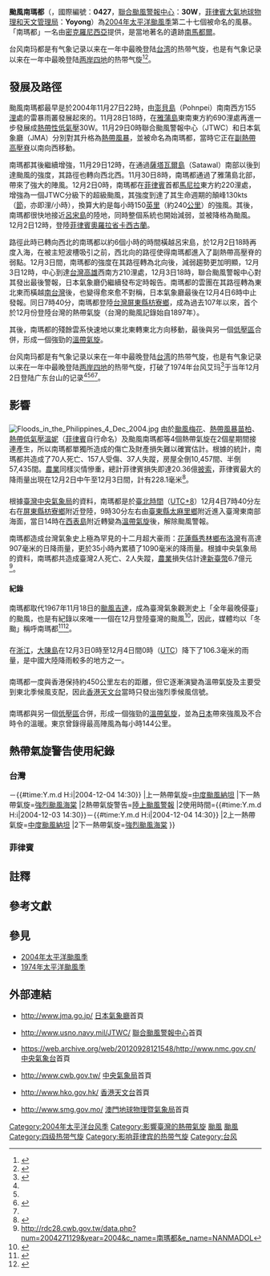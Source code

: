 {{NoteTA
|G1=TyphoonNew
|G2=TyphoonOld
|G3=Weather
|G4=CWBTyphoonOld
|T=zh:颱風南瑪都 (2004年); zh-cn:强台风南玛都 (2004年); zh-hk:強颱風南瑪都 (2004年); zh-tw:中度颱風南瑪都 (2004年)
|1=zh:颱風南瑪都; zh-cn:强台风南玛都; zh-hk:強颱風南瑪都; zh-tw:中度颱風南瑪都
|skin=typhoon
}}
{{颱風基礎資訊
| 颱風名稱 = 颱風南瑪都
| 外文名稱 = Typhoon Nanmadol
| 外文語言 = 英文
| 代表圖像 = Super Typhoon Nanmadol 2004.jpg
| 代表圖像名稱 = 颱風南瑪都的巔峰時期
| 形成日期 = 2004年11月29日
| 轉化日期 = 2004年12月4日
| 消散日期 = 2004年12月4日
| 十分鐘平均風速JMA = 90
| JMA = knot
| 十分鐘平均風速CWB = 45
| CWB = m/s
| 十分鐘平均風速KMA = 45
| KMA = m/s
| 十分鐘平均風速HKO = 165
| 十分鐘平均風速PAGASA = 185
| 十分鐘平均風速NCHMF = 170
| 二分鐘平均風速 = 45
| NMC = m/s
| 一分鐘平均風速 = 130
| SSHS = knot<!--JMA-->
| 瞬間最大陣風 = 240<!--JMA-->
| 最低氣壓 = 935<!--JMA-->
| 財產損失 = 
| 死傷人數 = 72
| 影響地區 = {{PHI}}<br>{{TWN}}<br>{{CHNML}}<br>{{HKG}}<br>{{JPN}}
| 備註 = 
| 颱風路徑圖 = Nanmadol 2004 track.png
| 風季年份 = 2004
| 風季位置 = 太平洋
}}
'''颱風南瑪都'''（{{lang-en|'''Typhoon Nanmadol'''}}，國際編號：'''0427'''，[[聯合颱風警報中心|聯合颱風警報中心]]：'''30W'''，[[菲律賓大氣地球物理和天文管理局|菲律賓大氣地球物理和天文管理局]]：'''Yoyong'''）為[[2004年太平洋颱風季|2004年太平洋颱風季]]第二十七個被命名的風暴。「南瑪都」一名由[[密克罗尼西亚联邦|密克羅尼西亞]]提供，是當地著名的遺跡[[南馬都爾|南馬都爾]]。

台风南玛都是有气象记录以来在一年中最晚登陆[[臺灣|台湾]]的热带气旋，也是有气象记录以来在一年中最晚登陆[[两岸四地|两岸四地]]的热带气旋<ref name="#1">{{Cite web|title=五问台风：哪里将成“狮子山”风雨中心 华南会遭台风两连击吗？-资讯|url=http://news.weather.com.cn/2021/10/3497217.shtml|access-date=2021-12-04|work=news.weather.com.cn}}</ref><ref name="#2">{{Cite web|title=台风海马明日登陆广东沿海 10省市将迎狂风暴雨|url=http://www.gd.gov.cn/govpub/rdzt/tfhm/hmzxxx/201610/t20161020_241148.htm|access-date=2021-12-04|work=www.gd.gov.cn}}</ref>。

==發展及路徑==
{{Unreferencedsect}}
{{noteUTC}}
颱風南瑪都最早是於2004年11月27日22時，由[[澎貝島|澎貝島]]（Pohnpei）南南西方155[[浬|浬]]處的雷暴雨叢發展起來的。11月28日18時，在[[雅蒲島|雅蒲島]]東南東方約690浬處再進一步發展成[[熱帶性低氣壓|熱帶性低氣壓]]30W。11月29日0時聯合颱風警報中心（JTWC）和日本氣象廳（JMA）分別對其升格為[[熱帶風暴|熱帶風暴]]{{NoteTag|換算台灣中央氣象局的分級，已達輕度颱風的標準。}}，並被命名為南瑪都，當時它正在[[副熱帶高壓脊|副熱帶高壓脊]]以南向西移動。

南瑪都其後繼續增強，11月29日12時，在通過[[薩塔瓦爾環礁|薩塔瓦爾島]]（Satawal）南部以後到達颱風的強度，其路徑也轉向西北西。11月30日8時，南瑪都通過了雅蒲島北部，帶來了強大的陣風。12月2日0時，南瑪都在[[菲律賓|菲律賓]]首都[[馬尼拉|馬尼拉]]東方約220浬處，增強為一個JTWC分級下的超級颱風，其強度到達了其生命週期的顛峰130kts（[[節_(單位)|節]]，亦即浬/小時），換算大約是每小時150[[英里|英里]]（約240[[公里|公里]]）的強風。其後，南瑪都很快地接近[[呂宋島|呂宋島]]的陸地，同時整個系統也開始減弱，並被降格為颱風。12月2日12時，登陸[[菲律賓|菲律賓]][[奧羅拉省|奧羅拉省]][[卡西古蘭_(奧羅拉省)|卡西古蘭]]。

路徑此時已轉向西北的南瑪都以約6個小時的時間橫越呂宋島，於12月2日18時再度入海，在被主短波槽吸引之前，西北向的路徑使得南瑪都進入了副熱帶高壓脊的弱點。12月3日間，南瑪都的強度在其路徑轉為北向後，減弱趨勢更加明顯，12月3日12時，中心到達[[台灣|台灣]][[高雄|高雄]]西南方210浬處，12月3日18時，聯合颱風警報中心對其發出最後警報，日本氣象廳仍繼續發布定時報告。南瑪都的雲團在其路徑轉為東北東而橫越[[南台灣|南台灣]]後，也變得愈來愈不對稱，日本氣象廳最後在12月4日6時中止發報。同日7時40分，南瑪都登陸[[台灣|台灣]][[屏東縣|屏東縣]][[枋寮鄉|枋寮鄉]]，成為過去107年以來，首个於12月份登陸台灣的熱帶氣旋（台灣的颱風記錄始自1897年）。

其後，南瑪都的殘餘雲系快速地以東北東轉東北方向移動，最後與另一個[[低壓區|低壓區]]合併，形成一個強勁的[[溫帶氣旋|溫帶氣旋]]。

台风南玛都是有气象记录以来在一年中最晚登陆[[臺灣|台湾]]的热带气旋，也是有气象记录以来在一年中最晚登陆[[两岸四地|两岸四地]]的热带气旋，打破了1974年台风艾玛<ref name=":0">{{Cite web|title=tc1974.pdf|url=https://www.hko.gov.hk/en/publica/tc/files/tc1974.pdf}}</ref>于当年12月2日登陆广东台山的记录<ref name="#1"/><ref name="#2"/><ref>{{Cite web|title=史上最晚台风雨或登陆我国，珠海将迎“跳水式”降温_手机搜狐网|url=https://m.sohu.com/a/362532291_120046696/?pvid=000115_3w_a|access-date=2021-12-04|work=m.sohu.com}}</ref><ref name=":0" />。

==影響==
==={{PHI}}===
[[File:Floods_in_the_Philippines_4_Dec_2004.jpg|thumb]]
由於[[2004年颱風梅花|颱風梅花]]、[[2004年熱帶風暴苗柏|熱帶風暴苗柏]]、[[熱帶低氣壓溫妮_(2004年)|熱帶低氣壓溫妮]]（[[菲律賓|菲律賓]]自行命名）及颱風南瑪都等4個熱帶氣旋在2個星期間接連產生，所以南瑪都單獨所造成的傷亡及財產損失難以確實估計。根據{{le|菲律賓國家災難協調中心|National Disaster Coordinating Council (Philippines) }}的統計，南瑪都共造成了70人死亡、157人受傷、37人失蹤，房屋全倒10,457間、半倒57,435間。[[農業|農業]]同樣災情慘重，總計菲律賓損失即達20.36億[[菲律賓披索|披索]]，菲律賓最大的降雨量出現在{{le|達特|Daet}}12月2日中午至12月3日間，計有228.1毫米<ref name="path0411">{{Cite web |url=http://www.australiasevereweather.com/cyclones/2005/summ0411.htm |title=Monthly Global Tropical Cyclone Summary November 2004 |accessdate=2007-12-29 |archive-date=2008-09-28 |archive-url=https://web.archive.org/web/20080928215535/http://www.australiasevereweather.com/cyclones/2005/summ0411.htm |dead-url=no }}</ref>。

==={{TWN}}===
根據[[臺灣|臺灣]][[中央氣象局|中央氣象局]]的資料，南瑪都是於[[臺北時間|臺北時間]]（[[UTC+8|UTC+8]]）12月4日7時40分左右在[[屏東縣|屏東縣]][[枋寮鄉|枋寮鄉]]附近登陸，9時30分左右由[[臺東縣|臺東縣]][[太麻里鄉|太麻里鄉]]附近進入臺灣東南部海面，當日14時在[[西表島|西表島]]附近轉變為[[溫帶氣旋|溫帶氣旋]]後，解除颱風警報。

南瑪都造成台灣氣象史上極為罕見的十二月超大豪雨：[[花蓮縣|花蓮縣]][[秀林鄉|秀林鄉]][[布洛灣|布洛灣]]有高達907毫米的日降雨量，更於35小時內累積了1090毫米的降雨量。根據中央氣象局的資料，南瑪都共造成臺灣2人死亡、2人失蹤，[[農業|農業]]損失估計達[[新臺幣|新臺幣]]6.7億元<ref name="path_tw">http://rdc28.cwb.gov.tw/data.php?num=2004271129&year=2004&c_name=南瑪都&e_name=NANMADOL{{dead link|date=2018年5月 |bot=InternetArchiveBot |fix-attempted=yes }}</ref>。

====紀錄====
南瑪都取代1967年11月18日的[[強烈颱風吉達|颱風吉達]]，成為臺灣氣象觀測史上「全年最晚侵臺」的颱風，也是有紀錄以來唯一一個在12月登陸臺灣的颱風<ref>{{cite web |url=http://home.educities.edu.tw/typhoonroom/typhoon/report/nanmadol.htm |title=南瑪都颱風概述 |accessdate=2007-12-29 |archiveurl=https://web.archive.org/web/20071022095501/http://home.educities.edu.tw/typhoonroom/typhoon/report/nanmadol.htm |archivedate=2007-10-22 }}</ref>，因此，媒體均以「冬颱」稱呼南瑪都<ref>{{cite news |url=http://enews.nfa.gov.tw/one-news.asp?NewsNo=4223 |title=冬颱南瑪都快閃　強風豪雨驚驚來 |publisher=消防電子報資料庫 |archiveurl=https://web.archive.org/web/20190509112447/http://enews.nfa.gov.tw/one-news.asp?NewsNo=4223 |archivedate=2019-05-09 |dead-url=no }}</ref><ref>{{cite news |url=http://www.libertytimes.com.tw/2004/new/dec/4/today-life1.htm |title=冬颱今登陸 嚴防大豪雨 |publisher=自由新聞網 |archiveurl=https://web.archive.org/web/20041217194838/http://www.libertytimes.com.tw/2004/new/dec/4/today-life1.htm |archivedate=2004-12-17 }}</ref>。

==={{CHNML}}===
在[[浙江|浙江]]，[[大陳島|大陳島]]在12月3日0時至12月4日間0時（[[UTC|UTC]]）降下了106.3毫米的雨量{{r|path0411}}，是中國大陸降雨較多的地方之一。

==={{HKG}}===
南瑪都一度與香港保持約450公里左右的距離，但它逐漸演變為溫帶氣旋及主要受到東北季候風支配，因此[[香港天文台|香港天文台]]當時只發出強烈季候風信號。

==={{JPN}}===
南瑪都與另一個[[低壓區|低壓區]]合併，形成一個強勁的[[溫帶氣旋|溫帶氣旋]]，並為[[日本|日本]]帶來強風及不合時令的溫暖{{r|path0411}}。東京曾錄得最高陣風為每小時144公里。

==熱帶氣旋警告使用紀錄==
===台灣===
{{熱帶氣旋警告使用紀錄
|氣象台=[[交通部中央氣象局|交通部中央氣象局]]
|警告系統=[[中央氣象局颱風警報|颱風警報]]
|熱帶氣旋警告=[[海上颱風警報|海上颱風警報]]
|使用時間={{#time:Y.m.d H:i|2004-12-03 02:30}}－{{#time:Y.m.d H:i|2004-12-04 14:30}}
|上一熱帶氣旋=[[颱風納坦_(2004年)|中度颱風納坦]]
|下一熱帶氣旋=[[颱風海棠_(2005年)|強烈颱風海棠]]
|2熱帶氣旋警告=[[陸上颱風警報|陸上颱風警報]]
|2使用時間={{#time:Y.m.d H:i|2004-12-03 14:30}}－{{#time:Y.m.d H:i|2004-12-04 14:30}}
|2上一熱帶氣旋=[[颱風納坦_(2004年)|中度颱風納坦]]
|2下一熱帶氣旋=[[颱風海棠_(2005年)|強烈颱風海棠]]
}}

===菲律賓===

==註釋==
{{NoteFoot}}

==參考文獻==
{{reflist}}

==參見==
{{Commons category|Typhoon Nanmadol (2004)}}
*[[2004年太平洋颱風季|2004年太平洋颱風季]]
*[[1974年太平洋颱風季|1974年太平洋颱風季]]

==外部連結==
*{{ja}}http://www.jma.go.jp/ [[日本氣象廳|日本氣象廳]]首頁
*{{en}}http://www.usno.navy.mil/JTWC/ {{Wayback|url=http://www.usno.navy.mil/JTWC/ |date=20150809201922 }} [[聯合颱風警報中心|聯合颱風警報中心]]首頁
*{{zh-cn}}https://web.archive.org/web/20120928121548/http://www.nmc.gov.cn/ [[中央氣象台|中央氣象台]]首頁
*{{zh-tw}}http://www.cwb.gov.tw/ {{Wayback|url=http://www.cwb.gov.tw/ |date=20181025071210 }} [[中央氣象局|中央氣象局]]首頁
*{{zh-hk}}http://www.hko.gov.hk/ {{Wayback|url=http://www.hko.gov.hk/ |date=20110224003313 }} [[香港天文台|香港天文台]]首頁
*{{zh-hk}}http://www.smg.gov.mo/ {{Wayback|url=http://www.smg.gov.mo/ |date=20140517030343 }} [[澳門地球物理暨氣象局|澳門地球物理暨氣象局]]首頁

{{2004 Pacific typhoon season buttons}}
{{台灣颱風}}

[[Category:2004年太平洋台风季|Category:2004年太平洋台风季]]
[[Category:影響臺灣的熱帶氣旋|Category:影響臺灣的熱帶氣旋]]
[[Category:台灣之最|颱風]]
[[Category:2004年台灣自然災害|颱風]]
[[Category:四级热带气旋|Category:四级热带气旋]]
[[Category:影响菲律宾的热带气旋|Category:影响菲律宾的热带气旋]]
[[Category:台风|Category:台风]]